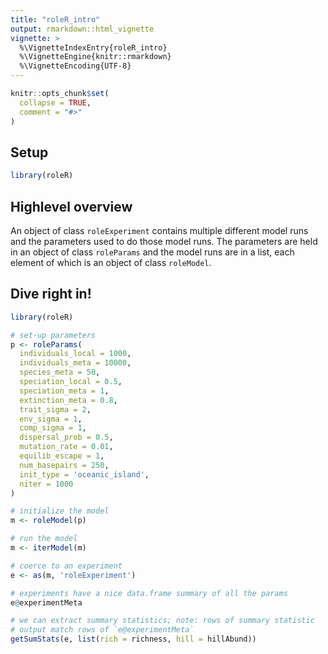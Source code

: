 ```yaml
---
title: "roleR_intro"
output: rmarkdown::html_vignette
vignette: >
  %\VignetteIndexEntry{roleR_intro}
  %\VignetteEngine{knitr::rmarkdown}
  %\VignetteEncoding{UTF-8}
---
```


```r
knitr::opts_chunk$set(
  collapse = TRUE,
  comment = "#>"
)
```

## Setup

```r
library(roleR)
```


## Highlevel overview

An object of class `roleExperiment` contains multiple different model runs and the parameters used to do those model runs.  The parameters are held in an object of class `roleParams` and the model runs are in a list, each element of which is an object of class `roleModel`.

## Dive right in!

```r
library(roleR)

# set-up parameters
p <- roleParams(
  individuals_local = 1000,
  individuals_meta = 10000,
  species_meta = 50,
  speciation_local = 0.5,
  speciation_meta = 1,
  extinction_meta = 0.8,
  trait_sigma = 2,
  env_sigma = 1,
  comp_sigma = 1,
  dispersal_prob = 0.5,
  mutation_rate = 0.01,
  equilib_escape = 1,
  num_basepairs = 250,
  init_type = 'oceanic_island',
  niter = 1000
)

# initialize the model
m <- roleModel(p)

# run the model
m <- iterModel(m)

# coerce to an experiment
e <- as(m, 'roleExperiment')

# experiments have a nice data.frame summary of all the params
e@experimentMeta

# we can extract summary statistics; note: rows of summary statistic
# output match rows of `e@experimentMeta`
getSumStats(e, list(rich = richness, hill = hillAbund))


```
